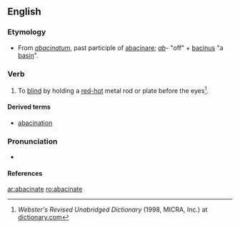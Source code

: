 {{rfv}}
==English==

===Etymology===
*From {{LL.}} ''[[abacinatum]]'', past participle of [[abacinare]]; ''[[ab]]-'' "off" + [[bacinus]] "a [[basin]]".

===Verb===
{{en-verb|abacinat|ing}}

# {{context|transitive|torture}} To [[blind]] by holding a [[red-hot]] metal rod or plate before the eyes<ref>''Webster's Revised Unabridged Dictionary'' (1998, MICRA, Inc.) at [http://dictionary.reference.com/browse/Abacinate dictionary.com]</ref>.

====Derived terms====
* [[abacination]]


===Pronunciation===

*{{audio|abacinate (en-uk).ogg|Audio (UK)}}


====References====
<references />

[[ar:abacinate]]
[[ro:abacinate]]
